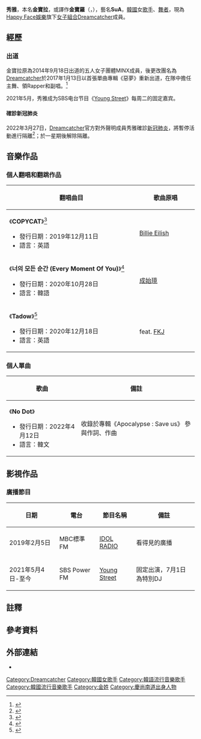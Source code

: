 {{for|Billlie成員|文秀雅}}
{{藝人
| 本名 = 金寶拉
| 類型 = 女藝人
| 圖片 = [[file:170908_드림캐쳐_뮤직뱅크_미니팬미팅_by_SinC_수아02.jpg|250px]]
| 圖片尺寸 = 
| 圖片簡介 = 2017年9月8日於Dreamcatcher的音樂銀行迷你粉絲見面會
| 外文名 = 김보라
| 羅馬拼音 = Kim Bo Ra
| 英文名 = SuA
| 其他藝名 = 
| 綽號 = 女王、唰
| 國籍 = {{KOR}}
| 民族 = 
| 出生日期 = {{birth date and age|1994|8|10}}
| 出生地點 = {{KOR}}[[慶尚南道|慶尚南道]][[馬山市|馬山市]]
| 職業 = [[歌手|歌手]]、[[舞者|舞者]]、[[編舞家|編舞家]]
| 語言 = [[韓語|韓語]]
| 教育程度 = 聖旨女子高等學校
| 宗教信仰 = 
| 音樂類型 = [[K-pop|K-pop]]
| 出道日期 = {{start date and age|2014|9|18}}（MINX）<br/>{{start date and age|2017|1|13}}（Dreamcatcher）
| 出道作 = {{KOR}}：《為什麼來我家？》（MINX）<br />{{KOR}}：《Chase Me》（Dreamcatcher）<br />{{JAP}}：《WHAT (Japanese ver.)》（Dreamcatcher）
| 出道地點 = {{KOR}}
| 活躍年代 = 2014年~2016年（MINX）<br/>2017年至今（Dreamcatcher）
| 經紀公司 = [[Happy_Face娛樂|Happy Face娛樂]]（2014年～2019年2月）、[[Happy_Face娛樂|Dreamcatcher Company]]（2019年2月至今）
| 相關團體 = [[Dreamcatcher|Dreamcatcher]]、MINX
| 網站 = 
| 姓名 = 
| 簽名 = [[File:Dreamcatcher_SuA_signature.png|180px]]
}}
{{Korean
| title = SuA
| hangul = 수아
| hanja = 秀雅
| rr = Sua
| mr = Sua
| hangulborn = 김보라
| hanjaborn = 金보라
| rrborn = Gim Bora
| mrborn = Kim Bora
}}
'''秀雅'''，本名'''金寶拉'''，或譯作'''金寶羅'''{{notetag|보라是純[[韓字|韓字]]名，無[[漢字|漢字]]表記，由韓語可音譯為「金寶拉」或「金寶羅」。}}（{{kor|k='''김보라'''|rm='''Kim Bo Ra'''}}，{{bd|1994年|8月10日}}），藝名'''SuA'''，[[韓國|韓國]]女[[歌手|歌手]]、[[舞者|舞者]]，現為[[Happy_Face娛樂|Happy Face娛樂]]旗下[[女子組合|女子組合]][[Dreamcatcher|Dreamcatcher]]成員。

== 經歷 ==
{{main|Dreamcatcher#MINX時期簡歷|Dreamcatcher#Dreamcatcher時期簡歷}}
=== 出道 ===
金寶拉原為2014年9月18日出道的五人女子團體MINX成員，後更改團名為[[Dreamcatcher|Dreamcatcher]]於2017年1月13日以首張單曲專輯《惡夢》重新出道，在隊中擔任主舞、領Rapper和副唱。<ref>{{Cite news|url=https://m.entertain.naver.com/read?oid=076&aid=0003020885|script-title=ko:[단독] 밍스, 新걸그룹 '드림캐쳐'로 새 출발..7인 체제 재편|date=November 29, 2016|website=Naver|accessdate=2020-08-22|archive-date=2018-09-09|archive-url=https://web.archive.org/web/20180909035347/https://m.entertain.naver.com/read?oid=076&aid=0003020885|dead-url=no}}</ref> 

2021年5月，秀雅成为SBS电台节目《[[Wendy的Young_Street|Young Street]]》每周二的固定嘉宾。

==== 確診新冠肺炎 ====
2022年3月27日，[[Dreamcatcher|Dreamcatcher]]官方對外聲明成員秀雅確診[[新冠肺炎|新冠肺炎]]，將暫停活動進行隔離<ref>{{Cite web|title=[Dreamcatcher(드림캐쳐) 코로나19 확진 관련 안내]|url=https://m.cafe.daum.net/Dreamcatcher7/GhDq/325?svc=cafeapp|accessdate=2022-03-27|language=ko}}</ref>；於一星期後解除隔離。

== 音樂作品 ==
{{for|所屬團體之共同作品|Dreamcatcher#MINX時期音樂作品|Dreamcatcher#Dreamcatcher時期音樂作品}}
=== 個人翻唱和翻跳作品 ===
{|class="wikitable" style="text-align:center;"
|- 
!width="475px"| 翻唱曲目
!width="200px"| 歌曲原唱
|-
|align="left"| 《'''COPYCAT'''》<ref>{{cite av media|url=https://www.youtube.com/watch?v=5_k0gLXiMjs|title=[Special Clip] Dreamcatcher(드림캐쳐) 수아 'COPYCAT' Cover (Choreography by 수아)|date=2019-12-11|access-date=2021-04-27|}}</ref>
* 發行日期：2019年12月11日
* 語言：英語
|[[Billie_Eilish|Billie Eilish]]
|-
|align="left"| 《'''너의 모든 순간 (Every Moment Of You)'''》<ref>{{cite av media|url=https://www.youtube.com/watch?v=SIw15fAOa54|title=[Special Clip] Dreamcatcher(드림캐쳐) 수아 '너의 모든 순간'|date=2020-10-28|access-date=2021-04-27|}}</ref>
* 發行日期：2020年10月28日
* 語言：韓語
|[[成始璄|成始璄]]
|-
|align="left"| 《'''Tadow'''》{{notetag|由於版權所限，僅翻跳前半段}}{{notetag|與[[丞延|丞延]]（[[CLC|CLC]]）合作}}<ref>{{cite av media|url=https://www.youtube.com/watch?v=IHi9nrHshno|title=[Special Clip] Dreamcatcher(드림캐쳐) 수아 X CLC(씨엘씨) 승연 'Tadow' Cover|date=2020-12-18|access-date=2021-04-27|}}</ref>
* 發行日期：2020年12月18日
* 語言：英語
|{{tsl|en|Masego (musician)|Masego}} <br>
feat. [[FKJ|FKJ]]
|}

=== 個人單曲 ===
{|class="wikitable"
!歌曲!!備註
|-
|align="left"| 《'''No Dot'''》
*發行日期：2022年4月12日
*語言：韓文
|收錄於專輯《Apocalypse : Save us》
參與作詞、作曲
|}

== 影視作品 ==
{{for|所屬團體之共同出演|Dreamcatcher#影視作品}}
=== 廣播節目 ===
{|class="wikitable"
! 日期 !! 電台 !! 節目名稱 !! 備註
|-
| 2019年2月5日 || MBC標準FM || [[IDOL_RADIO|IDOL RADIO]] || 看得見的廣播
|-
| 2021年5月4日-至今 || SBS Power FM || [[Wendy的Young_Street|Young Street]] || 固定出演，7月1日為特別DJ
|}

== 註釋 ==
{{notefoot}}
== 參考資料 ==
{{reflist}}
== 外部連結 ==
*{{instagram|sualelbora|秀雅}}{{ko}}

{{Dreamcatcher}}
{{Happy Face娛樂}}

{{DEFAULTSORT:Kim金}}
[[Category:Dreamcatcher|Category:Dreamcatcher]]
[[Category:韓國女歌手|Category:韓國女歌手]]
[[Category:韓語流行音樂歌手|Category:韓語流行音樂歌手]]
[[Category:韓國流行音樂歌手|Category:韓國流行音樂歌手]]
[[Category:金姓|Category:金姓]]
[[Category:慶尚南道出身人物|Category:慶尚南道出身人物]]